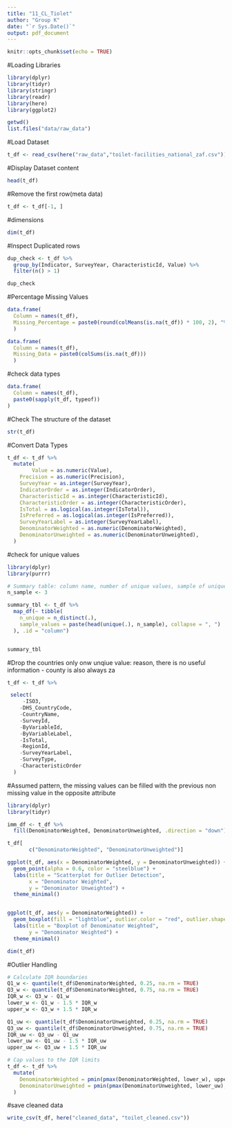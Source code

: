 ```yaml
---
title: "11_CL_Tiolet"
author: "Group K"
date: "`r Sys.Date()`"
output: pdf_document
---
```

```r
knitr::opts_chunk$set(echo = TRUE)
```
#Loading Libraries
```r
library(dplyr)
library(tidyr)
library(stringr)
library(readr)
library(here)
library(ggplot2)

getwd()
list.files("data/raw_data")
```
#Load Dataset 
```r
t_df <- read_csv(here("raw_data","toilet-facilities_national_zaf.csv"))
```

#Display Dataset content
```r
head(t_df)
```

#Remove the first row(meta data)
```r
t_df <- t_df[-1, ]
```
#dimensions 
```r
dim(t_df)
```
#Inspect Duplicated rows
```r
dup_check <- t_df %>%
  group_by(Indicator, SurveyYear, CharacteristicId, Value) %>%
  filter(n() > 1)

dup_check

```

#Percentage Missing Values
```r

data.frame(
  Column = names(t_df),
  Missing_Percentage = paste0(round(colMeans(is.na(t_df)) * 100, 2), "%")
  )

```

```r
data.frame(
  Column = names(t_df),
  Missing_Data = paste0(colSums(is.na(t_df)))
  )
```

#check data types
```r
data.frame(
  Column = names(t_df),
  paste0(sapply(t_df, typeof))
)

```
#Check The structure of the dataset 
```r
str(t_df)

```
#Convert Data Types
```r
t_df <- t_df %>%
  mutate(
        Value = as.numeric(Value),
    Precision = as.numeric(Precision),
    SurveyYear = as.integer(SurveyYear),
    IndicatorOrder = as.integer(IndicatorOrder),
    CharacteristicId = as.integer(CharacteristicId),
    CharacteristicOrder = as.integer(CharacteristicOrder),
    IsTotal = as.logical(as.integer(IsTotal)),
    IsPreferred = as.logical(as.integer(IsPreferred)),
    SurveyYearLabel = as.integer(SurveyYearLabel),
    DenominatorWeighted = as.numeric(DenominatorWeighted),
    DenominatorUnweighted = as.numeric(DenominatorUnweighted),
  )
```
#check for unique values
```r
library(dplyr)
library(purrr)

# Summary table: column name, number of unique values, sample of unique values
n_sample <- 3

summary_tbl <- t_df %>%
  map_df(~ tibble(
    n_unique = n_distinct(.),
    sample_values = paste(head(unique(.), n_sample), collapse = ", ")
  ), .id = "column")


summary_tbl


```

#Drop the countries only onw unqiue value: reason, there is no useful information - county is also always za
```r
t_df <- t_df %>%

 select(
     -ISO3, 
    -DHS_CountryCode, 
    -CountryName, 
    -SurveyId,
    -ByVariableId, 
    -ByVariableLabel, 
    -IsTotal,
    -RegionId, 
    -SurveyYearLabel, 
    -SurveyType,
    -CharacteristicOrder
  )
```

#Assumed pattern, the missing values can be filled with the previous non missing value in the opposite attribute
```r


library(dplyr)
library(tidyr)

imm_df <- t_df %>%
  fill(DenominatorWeighted, DenominatorUnweighted, .direction = "down")

t_df[
       c("DenominatorWeighted", "DenominatorUnweighted")]

```

```r
ggplot(t_df, aes(x = DenominatorWeighted, y = DenominatorUnweighted)) +
  geom_point(alpha = 0.6, color = "steelblue") +
  labs(title = "Scatterplot for Outlier Detection",
       x = "Denominator Weighted",
       y = "Denominator Unweighted") +
  theme_minimal()


ggplot(t_df, aes(y = DenominatorWeighted)) +
  geom_boxplot(fill = "lightblue", outlier.color = "red", outlier.shape = 16) +
  labs(title = "Boxplot of Denominator Weighted",
       y = "Denominator Weighted") +
  theme_minimal()
```

```r
dim(t_df)
```

#Outlier Handling
```r
# Calculate IQR boundaries
Q1_w <- quantile(t_df$DenominatorWeighted, 0.25, na.rm = TRUE)
Q3_w <- quantile(t_df$DenominatorWeighted, 0.75, na.rm = TRUE)
IQR_w <- Q3_w - Q1_w
lower_w <- Q1_w - 1.5 * IQR_w
upper_w <- Q3_w + 1.5 * IQR_w

Q1_uw <- quantile(t_df$DenominatorUnweighted, 0.25, na.rm = TRUE)
Q3_uw <- quantile(t_df$DenominatorUnweighted, 0.75, na.rm = TRUE)
IQR_uw <- Q3_uw - Q1_uw
lower_uw <- Q1_uw - 1.5 * IQR_uw
upper_uw <- Q3_uw + 1.5 * IQR_uw

# Cap values to the IQR limits
t_df <- t_df %>%
  mutate(
    DenominatorWeighted = pmin(pmax(DenominatorWeighted, lower_w), upper_w),
    DenominatorUnweighted = pmin(pmax(DenominatorUnweighted, lower_uw), upper_uw)
  )


```
#save cleaned data
```r
write_csv(t_df, here("cleaned_data", "toilet_cleaned.csv"))
```